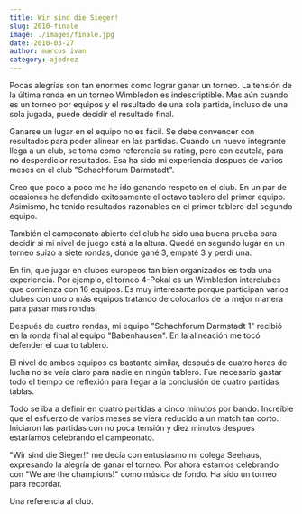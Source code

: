 ```yaml
---
title: Wir sind die Sieger!
slug: 2010-finale
image: ./images/finale.jpg
date: 2010-03-27
author: marcos ivan
category: ajedrez
---
```


Pocas alegrías son tan enormes como lograr ganar un torneo. La tensión de la última ronda en un torneo Wimbledon es indescriptible. Mas aún cuando es un torneo por equipos y el resultado de una sola partida, incluso de una sola jugada, puede decidir el resultado final.

Ganarse un lugar en el equipo no es fácil. Se debe convencer con resultados para poder alinear en las partidas. Cuando un nuevo integrante llega a un club, se toma como referencia su rating, pero con cautela, para no desperdiciar resultados. Esa ha sido mi experiencia despues de varios meses en el club "Schachforum Darmstadt".

Creo que poco a poco me he ido ganando respeto en el club. En un par de ocasiones he defendido exitosamente el octavo tablero del primer equipo. Asimismo, he tenido resultados razonables en el primer tablero del segundo equipo.

También el campeonato abierto del club ha sido una buena prueba para decidir si mi nivel de juego está a la altura. Quedé en segundo lugar en un torneo suizo a siete rondas, donde gané 3, empaté 3 y perdí una.

En fin, que jugar en clubes europeos tan bien organizados es toda una experiencia. Por ejemplo, el torneo 4-Pokal es un Wimbledon interclubes que comienza con 16 equipos. Es muy interesante porque participan varios clubes con uno o más equipos tratando de colocarlos de la mejor manera para pasar mas rondas.

Después de cuatro rondas, mi equipo "Schachforum Darmstadt 1" recibió en la ronda final al equipo "Babenhausen". En la alineación me tocó defender el cuarto tablero.

El nivel de ambos equipos es bastante similar, después de cuatro horas de lucha no se veía claro para nadie en ningún tablero. Fue necesario gastar todo el tiempo de reflexión para llegar a la conclusión de cuatro partidas tablas.

Todo se iba a definir en cuatro partidas a cinco minutos por bando. Increíble que el esfuerzo de varios meses se viera reducido a un match tan corto. Iniciaron las partidas con no poca tensión y diez minutos despues estaríamos celebrando el campeonato.

"Wir sind die Sieger!" me decía con entusiasmo mi colega Seehaus, expresando la alegría de ganar el torneo. Por ahora estamos celebrando con "We are the champions!" como música de fondo. Ha sido un torneo para recordar.

Una referencia al club.